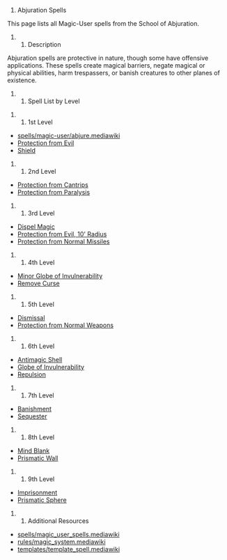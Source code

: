 # Abjuration Spells

This page lists all Magic-User spells from the School of Abjuration.

## Description
Abjuration spells are protective in nature, though some have offensive applications. These spells create magical barriers, negate magical or physical abilities, harm trespassers, or banish creatures to other planes of existence.

## Spell List by Level

### 1st Level
* [[Abjure|spells/magic-user/abjure.mediawiki]]
* [[Protection from Evil]]
* [[Shield]]

### 2nd Level
* [[Protection from Cantrips]]
* [[Protection from Paralysis]]

### 3rd Level
* [[Dispel Magic]]
* [[Protection from Evil, 10' Radius]]
* [[Protection from Normal Missiles]]

### 4th Level
* [[Minor Globe of Invulnerability]]
* [[Remove Curse]]

### 5th Level
* [[Dismissal]]
* [[Protection from Normal Weapons]]

### 6th Level
* [[Antimagic Shell]]
* [[Globe of Invulnerability]]
* [[Repulsion]]

### 7th Level
* [[Banishment]]
* [[Sequester]]

### 8th Level
* [[Mind Blank]]
* [[Prismatic Wall]]

### 9th Level
* [[Imprisonment]]
* [[Prismatic Sphere]]

## Additional Resources

* [[Magic-User Spells|spells/magic_user_spells.mediawiki]]
* [[Magic System|rules/magic_system.mediawiki]]
* [[Spell Template|templates/template_spell.mediawiki]] 